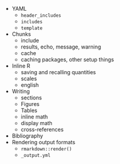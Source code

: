 

- YAML
    - `header_includes`
    - `includes`
    - `template`
- Chunks
    - include
    - results, echo, message, warning
    - cache
    - caching packages, other setup things
- Inline R
    - saving and recalling quantities
    - scales
    - english
- Writing
    - sections
    - Figures 
    - Tables
    - inline math
    - display math
    - cross-references
- Bibliography
- Rendering output formats
    - `rmarkdown::render()`
    - `_output.yml`

